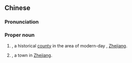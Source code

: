 {{also|於潜}}
==Chinese==
{{zh-forms|s=於潜}}

===Pronunciation===
{{zh-pron
|m=Yúqián
|c=jyu1 cim4
|cat=pn
}}

===Proper noun===
{{zh-proper noun}}

# {{w|zh:於潜县|Yuqian County}}, a historical [[county]] in the area of modern-day {{w|zh:於潜镇|Yuqian Town}}, [[Zhejiang]].
# {{w|zh:於潜镇|Yuqian Town}}, a town in [[Zhejiang]].
